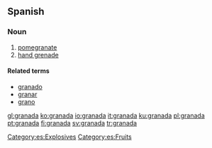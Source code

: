 {{also|Granada}}
==Spanish==

===Noun===
{{es-noun-f}}

# [[pomegranate]]
# [[hand grenade]]

====Related terms====
* [[granado]]
* [[granar]]
* [[grano]]

[[Category:es:Explosives]]
[[Category:es:Fruits]]

[[gl:granada]]
[[ko:granada]]
[[io:granada]]
[[it:granada]]
[[ku:granada]]
[[pl:granada]]
[[pt:granada]]
[[fi:granada]]
[[sv:granada]]
[[tr:granada]]